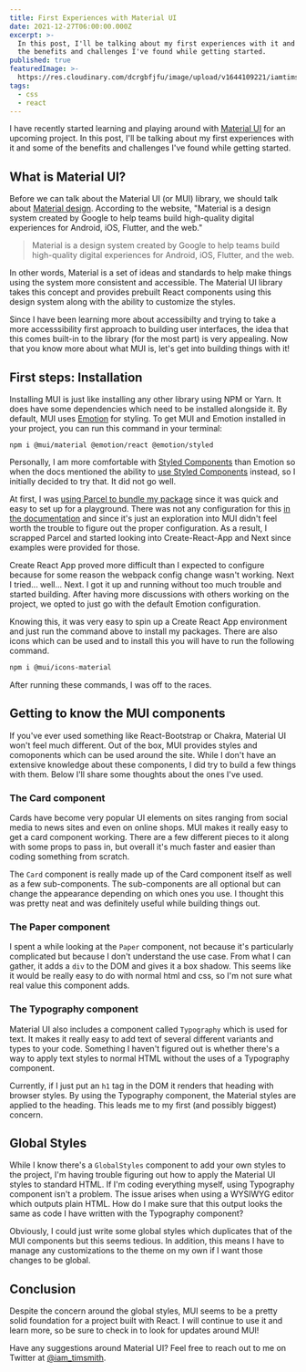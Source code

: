 ```yaml
---
title: First Experiences with Material UI
date: 2021-12-27T06:00:00.000Z
excerpt: >-
  In this post, I'll be talking about my first experiences with it and some of
  the benefits and challenges I've found while getting started.
published: true
featuredImage: >-
  https://res.cloudinary.com/dcrgbfjfu/image/upload/v1644109221/iamtimsmith/first-experiences-with-material-ui_jvmxpn.jpg
tags:
  - css
  - react
---
```


I have recently started learning and playing around with [Material UI](https://mui.com/) for an upcoming project. In this post, I'll be talking about my first experiences with it and some of the benefits and challenges I've found while getting started.

<Gif
  src="https://media.giphy.com/media/1zgOBEmZk2M8vSJxqD/giphy.mp4"
  width={300}
  caption="&#x22;Oh god...ummm...what's that?&#x22; - David Rose"
/>

## What is Material UI?

Before we can talk about the Material UI (or MUI) library, we should talk about [Material design](https://material.io/design/introduction). According to the website, "Material is a design system created by Google to help teams build high-quality digital experiences for Android, iOS, Flutter, and the web."

> Material is a design system created by Google to help teams build high-quality digital experiences for Android, iOS, Flutter, and the web.

In other words, Material is a set of ideas and standards to help make things using the system more consistent and accessible. The Material UI library takes this concept and provides prebuilt React components using this design system along with the ability to customize the styles.

Since I have been learning more about accessibilty and trying to take a more accesssibility first approach to building user interfaces, the idea that this comes built-in to the library (for the most part) is very appealing. Now that you know more about what MUI is, let's get into building things with it!

## First steps: Installation

Installing MUI is just like installing any other library using NPM or Yarn. It does have some dependencies which need to be installed alongside it. By default, MUI uses [Emotion](https://emotion.sh/docs/introduction) for styling. To get MUI and Emotion installed in your project, you can run this command in your terminal:

```
npm i @mui/material @emotion/react @emotion/styled
```

Personally, I am more comfortable with [Styled Components](https://styled-components.com/) than Emotion so when the docs mentioned the ability to [use Styled Components](/blog/how-to-use-styles-in-a-react-js-application/) instead, so I initially decided to try that. It did not go well.

At first, I was [using Parcel to bundle my package](/blog/parcel-js-who-says-bundling-needs-to-be-difficult/) since it was quick and easy to set up for a playground. There was not any configuration for this [in the documentation](https://mui.com/guides/styled-engine/) and since it's just an exploration into MUI didn't feel worth the trouble to figure out the proper configuration. As a result, I scrapped Parcel and started looking into Create-React-App and Next since examples were provided for those.

Create React App proved more difficult than I expected to configure because for some reason the webpack config change wasn't working. Next I tried... well... Next. I got it up and running without too much trouble and started building. After having more discussions with others working on the project, we opted to just go with the default Emotion configuration.

Knowing this, it was very easy to spin up a Create React App environment and just run the command above to install my packages. There are also icons which can be used and to install this you will have to run the following command.

```bash
npm i @mui/icons-material
```

After running these commands, I was off to the races.

## Getting to know the MUI components

If you've ever used something like React-Bootstrap or Chakra, Material UI won't feel much different. Out of the box, MUI provides styles and comoponents which can be used around the site. While I don't have an extensive knowledge about these components, I did try to build a few things with them. Below I'll share some thoughts about the ones I've used.

### The Card component

Cards have become very popular UI elements on sites ranging from social media to news sites and even on online shops. MUI makes it really easy to get a card component working. There are a few different pieces to it along with some props to pass in, but overall it's much faster and easier than coding something from scratch.

The `Card` component is really made up of the Card component itself as well as a few sub-components. The sub-components are all optional but can change the appearance depending on which ones you use. I thought this was pretty neat and was definitely useful while building things out.

<Gif
  src="https://media.giphy.com/media/CWKcLd53mbw0o/giphy.mp4"
  caption="&#x22;How neat is that?&#x22; - Neature Walk"
/>

### The Paper component

I spent a while looking at the `Paper` component, not because it's particularly complicated but because I don't understand the use case. From what I can gather, it adds a `div` to the DOM and gives it a box shadow. This seems like it would be really easy to do with normal html and css, so I'm not sure what real value this component adds.

### The Typography component

Material UI also includes a component called `Typography` which is used for text. It makes it really easy to add text of several different variants and types to your code. Something I haven't figured out is whether there's a way to apply text styles to normal HTML without the uses of a Typography component.

Currently, if I just put an `h1` tag in the DOM it renders that heading with browser styles. By using the Typography component, the Material styles are applied to the heading. This leads me to my first (and possibly biggest) concern.

## Global Styles

While I know there's a `GlobalStyles` component to add your own styles to the project, I'm having trouble figuring out how to apply the Material UI styles to standard HTML. If I'm coding everything myself, using Typography component isn't a problem. The issue arises when using a WYSIWYG editor which outputs plain HTML. How do I make sure that this output looks the same as code I have written with the Typography component?

<Gif
  src="https://media.giphy.com/media/e1s8C0YnnfjlRf7mEr/giphy.mp4"
  caption="John Krasinski doing the Jim Halpert shrug"
/>

Obviously, I could just write some global styles which duplicates that of the MUI components but this seems tedious. In addition, this means I have to manage any customizations to the theme on my own if I want those changes to be global.

<EmailSignup />

## Conclusion

Despite the concern around the global styles, MUI seems to be a pretty solid foundation for a project built with React. I will continue to use it and learn more, so be sure to check in to look for updates around MUI!

Have any suggestions around Material UI? Feel free to reach out to me on Twitter at [@iam_timsmith](https://www.iamtimsmith.com/iam_timsmith).
